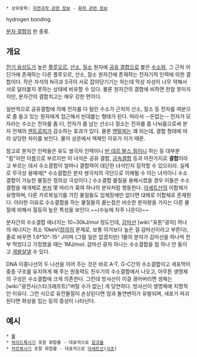  * 상위항목: [[자연과학 관련 정보]] - [[화학 관련 정보]]

hydrogen bonding

[[화학 결합|분자 결합]]의 한 종류.

== 개요 ==
[[전기 음성도]]가 높은 [[플루오르]], [[산소]], [[질소]] 원자에 [[공유 결합]]으로 붙은 [[수소]]와, 그 근처 어딘가에 존재하는 다른 플루오르, 산소, 질소 원자간에 존재하는 전자기적 인력에 의한 결합이다. 작은 자석의 N극과 S극이 서로 잡아당기기는 하는데 막상 자성이 너무 약해서 서로 달라붙지 못하는 상태에 비유할 수 있다. 물론 원자간의 결합에 비하면 한참 못미치지만, 분자간의 결합치고는 매우 강한 편이다.

일반적으로 공유결합에 의해 전자를 다 털린 수소가 근처의 산소, 질소 등 전자를 여분으로 좀 들고 있는 원자에게 접근해서 빈대붙는 형태가 된다. 따라서 --돈없는-- 전자가 모자라는 수소는 전자를 좀 더, 전자가 좀 남는 산소나 질소는 전자를 좀 나눠줌으로써 분자 전체의 [[엔트로피]]가 감소하는 효과가 있다. 물론 [[엔탈피]]는 꽤 되는데, 결합 형태에 따라 상당한 차이를 보인다. 물이 상온에서 액체인 이유가 이거 때문. 

참고로 분자간 인력들은 유도 쌍극자 인력이니 [[반 데르 발스 힘]]이니 하는 등 대부분 "힘"이란 이름으로 부르지만 이 녀석은 공유 결합, [[금속]]결합 등과 마찬가지로 '''결합'''이라고 부르는 데서 수소결합이 얼마나 결합력이 대단한 녀석인지 짐작할 수 있으리라. 실제로 무극성 용매에[* 수소결합은 분자 쌍극자의 극단으로 이해될 수 이는 녀석이니 수소결합이 가능한 물질은 정의상 극성이다.] 수소결합 물질을 용해시켰을 경우 이들은 수소결합을 매개체로 [[분자]] 몇 마리가 묶여 하나의 분자처럼 행동한다. [[아세트산]]의 이합체가 유명하며, 다른 카르복실기를 가진 물질들도 입체장애만 없다면 대체로 이합체로 존재한다. 이러한 이유로 수소결합을 하는 물질들의 끓는점은 비슷한 분자량을 가지는 다른 물질에 비해서 월등히 높은 특성을 보인다.~~(수능에 자주 나온다)~~

분자간의 수소결합 에너지는 10~30kJ/mol 정도인데, [[감마선]] [wiki:"포톤"광자] 하나의 에너지는 최소 10keV([[정의]]의 문제로, 보통 이거보다 높은 걸 감마선이라고 부른다), 줄로 바꾸면 1.6*10^-15^ J이며 (그럴 일은 없겠지만) 1몰의 분자가 감마선을 하나씩 전부 먹었다고 가정했을 때는 1MJ/mol. 감마선 광자 하나는 수소결합을 힘 하나 안 들이고 [[개발살]]낼 수 있다.

DNA 이중나선의 두 나선을 이어 주는 것은 바로 A-T, G-C간의 수소결합이고 세포막이 중층 구조를 유지하게 해 주는 원동력도 친수기의 수소결합에서 나오고, 아무튼 생명체의 구성은 수소결합에 크게 의존한다. 그런데 방사선이 이걸 끊어버리면 생체는 [wiki:"광전사(스타크래프트)"버틸 수가 없는] 게 당연하다. 방사선이 생명체에 치명적인 이유다. 그런 식으로 유전물질이 손상된다면 암과 돌연변이가 유발되며, 세포가 파괴된다면 화상을 입는 등의 증상이 나타난다.

== 예시 ==
 * [[물]]
 * [[하이드록시기]] 포함 화합물 - 대표적으로 [[알코올]]
 * [[카르복시기]] 포함 화합물 - 대표적으로 [[아세트산]]([[식초]])
